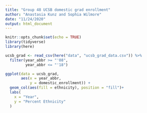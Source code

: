```yaml
---
title: "Group 48 UCSB domestic grad enrollment"
author: "Anastasia Kunz and Sophia Wilmore"
date: "11/24/2020"
output: html_document
---
```


```r
knitr::opts_chunk$set(echo = TRUE)
library(tidyverse)
library(here)
```

```r
ucsb_grad <- read_csv(here("data", "ucsb_grad_data.csv")) %>% 
  filter(year_abbr >= "'08",
         year_abbr <= "'18")
```

```r
ggplot(data = ucsb_grad,
       aes(x = year_abbr,
           y = domestic_enrollment)) +
  geom_col(aes(fill = ethnicity), position = "fill")+
  labs(
    x = "Year",
    y = "Percent Ethnicity"
  )
```

